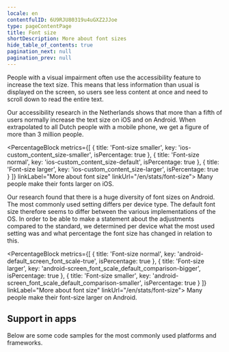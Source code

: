```yaml
---
locale: en
contentfulID: 6U9RJU80319u4uGXZ2JJoe
type: pageContentPage
title: Font size
shortDescription: More about font sizes
hide_table_of_contents: true
pagination_next: null
pagination_prev: null
---
```


People with a visual impairment often use the accessibility feature to increase the text size. This means that less information than usual is displayed on the screen, so users see less content at once and need to scroll down to read the entire text.

Our accessibility research in the Netherlands shows that more than a fifth of users normally increase the text size on iOS and on Android. When extrapolated to all Dutch people with a mobile phone, we get a figure of more than 3 million people.

<PercentageBlock
  metrics={[
    { title: 'Font-size smaller', key: 'ios-custom_content_size-smaller', isPercentage: true },
    { title: 'Font-size normal', key: 'ios-custom_content_size-default', isPercentage: true },
    { title: 'Font-size larger', key: 'ios-custom_content_size-larger', isPercentage: true }
  ]}
  linkLabel="More about font size"
  linkUrl="/en/stats/font-size">
  Many people make their fonts larger on iOS.
</PercentageBlock>

Our research found that there is a huge diversity of font sizes on Android. The most commonly used setting differs per device type. The default font size therefore seems to differ between the various implementations of the OS. In order to be able to make a statement about the adjustments compared to the standard, we determined per device what the most used setting was and what percentage the font size has changed in relation to this.

<PercentageBlock
  metrics={[
    { title: 'Font-size normal', key: 'android-default_screen_font_scale-true', isPercentage: true },
    { title: 'Font-size larger', key: 'android-screen_font_scale_default_comparison-bigger', isPercentage: true },
    { title: 'Font-size smaller', key: 'android-screen_font_scale_default_comparison-smaller', isPercentage: true }
  ]}
  linkLabel="More about font size"
  linkUrl="/en/stats/font-size">
  Many people make their font-size larger on Android.
</PercentageBlock>

<Quote
  quote="Resizing texts is a necessity for me. "
  name="Edith"
  imageSrc="/img/light/Edith-s.jpg"
  alt="Picture of Edith"
  linkLabel="Read the interview with Edith"
  url="/en/articles/edith"
/>

## Support in apps

Below are some code samples for the most commonly used platforms and frameworks.

<CodeSample id="text-scale" locale="en"/>